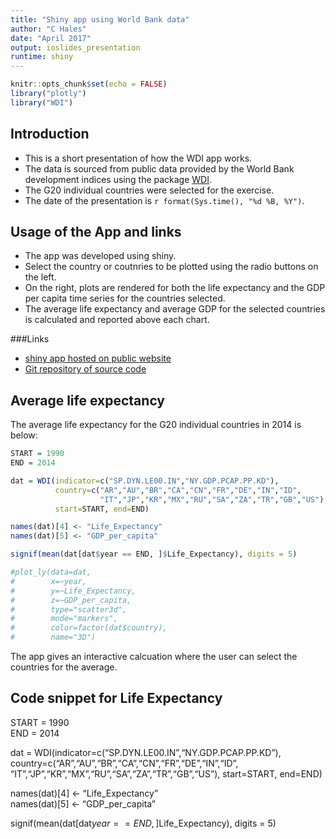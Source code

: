 ```yaml
---
title: "Shiny app using World Bank data"
author: "C Hales"
date: "April 2017"
output: ioslides_presentation
runtime: shiny
---
```


```r
knitr::opts_chunk$set(echo = FALSE)
library("plotly")
library("WDI")
```

## Introduction

- This is a short presentation of how the WDI app works.  
- The data is sourced from public data provided by the World Bank development indices using the package [WDI](https://github.com/vincentarelbundock/WDI).
- The G20 individual countries were selected for the exercise.
- The date of the presentation is `r format(Sys.time(), "%d %B, %Y")`.


## Usage of the App and links
- The app was developed using shiny.
- Select the country or coutnries to be plotted using the radio buttons on the left.
- On the right, plots are rendered for both the life expectancy and the GDP per capita time series for the countries selected.
- The average life expectancy and average GDP for the selected countries is calculated and reported above each chart.

###Links

- [shiny app hosted on public website](https://c0nan.shinyapps.io/WDIapp/)
- [Git repository of source code](https://github.com/c0nanh/WDIapp)


## Average life expectancy

The average life expectancy for the G20 individual countries in 2014 is below:

```r
START = 1990
END = 2014

dat = WDI(indicator=c("SP.DYN.LE00.IN","NY.GDP.PCAP.PP.KD"), 
          country=c("AR","AU","BR","CA","CN","FR","DE","IN","ID",
                    "IT","JP","KR","MX","RU","SA","ZA","TR","GB","US"), 
          start=START, end=END)

names(dat)[4] <- "Life_Expectancy"
names(dat)[5] <- "GDP_per_capita"

signif(mean(dat[dat$year == END, ]$Life_Expectancy), digits = 5)

#plot_ly(data=dat,
#        x=~year,
#        y=~Life_Expectancy,
#        z=~GDP_per_capita,
#        type="scatter3d",
#        mode="markers",
#        color=factor(dat$country),
#        name="3D")
```

The app gives an interactive calcuation where the user can select the countries for the average.

## Code snippet for Life Expectancy

START = 1990  
END = 2014

dat = WDI(indicator=c("SP.DYN.LE00.IN","NY.GDP.PCAP.PP.KD"), 
          country=c("AR","AU","BR","CA","CN","FR","DE","IN","ID",
                    "IT","JP","KR","MX","RU","SA","ZA","TR","GB","US"), 
          start=START, end=END)

names(dat)[4] <- "Life_Expectancy"  
names(dat)[5] <- "GDP_per_capita"

signif(mean(dat[dat$year == END, ]$Life_Expectancy), digits = 5)
